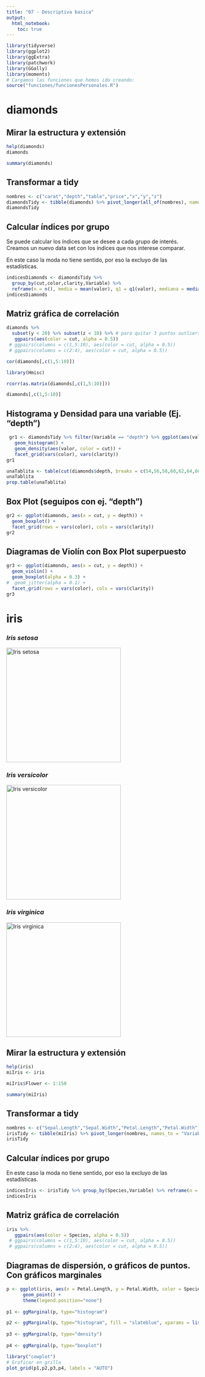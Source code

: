 ```yaml
---
title: "07 - Descriptiva basica"
output: 
  html_notebook: 
    toc: true
---
```


```r
library(tidyverse)
library(ggplot2)
library(ggExtra)
library(patchwork)
library(GGally)
library(moments)
# Cargamos las funciones que hemos ido creando:
source("funciones/funcionesPersonales.R")
```

# diamonds

## Mirar la estructura y extensión

```r
help(diamonds)
diamonds
```

```r
summary(diamonds)
```

## Transformar a tidy

```r
nombres <- c("carat","depth","table","price","x","y","z")
diamondsTidy <- tibble(diamonds) %>% pivot_longer(all_of(nombres), names_to = "Variable", values_to = "valor")
diamondsTidy
```

## Calcular índices por grupo

Se puede calcular los índices que se desee a cada grupo de interés. Creamos un nuevo data set con los índices que nos interese comparar.

En este caso la moda no tiene sentido, por eso la excluyo de las estadísticas.

```r
indicesDiamonds <- diamondsTidy %>% 
  group_by(cut,color,clarity,Variable) %>% 
  reframe(n = n(), media = mean(valor), q1 = q1(valor), mediana = median(valor),q3 = q3(valor), sd = sd(valor), varianza = var(valor), cv = sd/media, EE = std.error(valor), asimetria = skewness(valor), curtosis = kurtosis(valor), "IC95-" = ic95(valor)[1], "IC95+" = ic95(valor)[2])
indicesDiamonds
```

## Matriz gráfica de correlación

```r
diamonds %>% 
  subset(y < 20) %>% subset(z < 10) %>% # para quitar 3 puntos outliers
   ggpairs(aes(color = cut, alpha = 0.5))
 # ggpairs(columns = c(1,5:10), aes(color = cut, alpha = 0.5))
 # ggpairs(columns = c(2:4), aes(color = cut, alpha = 0.5))
```

```r
cor(diamonds[,c(1,5:10)])
```
```r
library(Hmisc)

rcorr(as.matrix(diamonds[,c(1,5:10)]))
```
```r
diamonds[,c(1,5:10)]
```


## Histograma y Densidad para una variable (Ej. "depth")

```r
 gr1 <- diamondsTidy %>% filter(Variable == "depth") %>% ggplot(aes(valor, after_stat(density))) + 
   geom_histogram() +
   geom_density(aes(valor, color = cut)) +
   facet_grid(vars(color), vars(clarity))
gr1
```

```r
unaTablita <- table(cut(diamonds$depth, breaks = c(54,56,58,60,62,64,66,68,70)))
unaTablita
prop.table(unaTablita)
```

## Box Plot (seguipos con ej. "depth")

```r
gr2 <- ggplot(diamonds, aes(x = cut, y = depth)) + 
  geom_boxplot() +
  facet_grid(rows = vars(color), cols = vars(clarity))
gr2
```

## Diagramas de Violín con Box Plot superpuesto

```r
gr3 <- ggplot(diamonds, aes(x = cut, y = depth)) + 
  geom_violin() +
  geom_boxplot(alpha = 0.3) +
#  geom_jitter(alpha = 0.1) +
  facet_grid(rows = vars(color), cols = vars(clarity))
gr3
```

# iris

### *Iris setosa*

[![Iris setosa](https://www.plantpref.co.uk/user/products/large/irisseto2.jpg){width="300"}](https://search.brave.com/images?q=iris+setosa&source=web&img=104)

### *Iris versicolor*

[![Iris versicolor](https://www.jardin2m.com/Content/Images/Vegetaux/29IRVERS.jpg){width="300"}](https://duckduckgo.com/?q=Iris+versicolor&t=brave&iax=images&ia=images)

### *Iris virginica*

[![Iris virginica](https://s3.amazonaws.com/eit-planttoolbox-prod/media/images/Iris-virginica--Justin-Meissen--CC-BY-SA.jpg){width="300"}](https://duckduckgo.com/?q=Iris+virginica&t=brave&iax=images&ia=images)

## Mirar la estructura y extensión

```r
help(iris)
miIris <- iris
```

```r
miIris$Flower <- 1:150
```


```r
summary(miIris)
```

## Transformar a tidy

```r
nombres <- c("Sepal.Length","Sepal.Width","Petal.Length","Petal.Width")
irisTidy <- tibble(miIris) %>% pivot_longer(nombres, names_to = "Variable", values_to = "valor")
irisTidy
```

## Calcular índices por grupo

En este caso la moda no tiene sentido, por eso la excluyo de las estadísticas.

```r
indicesIris <- irisTidy %>% group_by(Species,Variable) %>% reframe(n = n(), media = mean(valor), q1 = q1(valor), mediana = median(valor),q3 = q3(valor), sd = sd(valor), varianza = var(valor), cv = sd/media, EE = std.error(valor), "IC95-" = ic95(valor)[1], "IC95+" = ic95(valor)[2])
indicesIris
```

## Matriz gráfica de correlación

```r
iris %>% 
   ggpairs(aes(color = Species, alpha = 0.5))
 # ggpairs(columns = c(1,5:10), aes(color = cut, alpha = 0.5))
 # ggpairs(columns = c(2:4), aes(color = cut, alpha = 0.5))
```

## Diagramas de dispersión, o gráficos de puntos. Con gráficos marginales

```r
p <- ggplot(iris, aes(x = Petal.Length, y = Petal.Width, color = Species, size = Sepal.Length, alpha = 0.3)) +
      geom_point() +
      theme(legend.position="none")
 
p1 <- ggMarginal(p, type="histogram")

p2 <- ggMarginal(p, type="histogram", fill = "slateblue", xparams = list(  bins=10))
 
p3 <- ggMarginal(p, type="density")
 
p4 <- ggMarginal(p, type="boxplot")

```

```r
library("cowplot")
# Graficar en grilla
plot_grid(p1,p2,p3,p4, labels = "AUTO")
```


